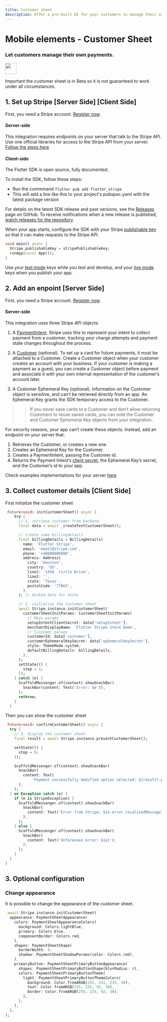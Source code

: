 ```yaml
---
title: Customer sheet
description: Offer a pre-built UI for your customers to manage their saved payment methods.
---
```


# Mobile elements - Customer Sheet

### Let customers manage their own payments.

<img src="https://b.stripecdn.com/docs-statics-srv/assets/ios-landing.e79179b84cd87dd1e6936fa12e283e3b.png" height="36" />

Important the customer sheet is in Beta so it is not guaranteed to work under all circumstances.

## 1. Set up Stripe [Server Side] [Client Side]

First, you need a Stripe account. [Register now](https://dashboard.stripe.com/register).

#### Server-side

This integration requires endpoints on your server that talk to the Stripe API. Use one official libraries for access to the Stripe API from your server. [Follow the steps here](https://stripe.com/docs/payments/accept-a-payment?platform=ios&ui=payment-sheet#setup-server-side)

#### Client-side

The Flutter SDK is open source, fully documented.

To install the SDK, follow these steps:
 - Run the commmand `flutter pub add flutter_stripe`
 - This will add a line like this to your project's pubspec.yaml with the latest package version


For details on the latest SDK release and past versions, see the [Releases](https://github.com/flutter-stripe/flutter_stripe/releases) page on GitHub. To receive notifications when a new release is published, [watch releases for the repository](https://docs.github.com/en/github/managing-subscriptions-and-notifications-on-github/managing-subscriptions-for-activity-on-github/viewing-your-subscriptions#watching-releases-for-a-repository).


When your app starts, configure the SDK with your Stripe [publishable key](https://dashboard.stripe.com/) so that it can make requests to the Stripe API. 

```dart
void main() async {
  Stripe.publishableKey = stripePublishableKey;
  runApp(const App());
}
```

Use your [test mode](https://stripe.com/docs/keys#obtain-api-keys) keys while you test and develop, and your [live mode](https://stripe.com/docs/keys#test-live-modes) keys when you publish your app.

## 2. Add an enpoint [Server Side]

First, you need a Stripe account. [Register now](https://dashboard.stripe.com/register).

#### Server-side

This integration uses three Stripe API objects:

1. A [PaymentIntent](https://stripe.com/docs/api/payment_intents). Stripe uses this to represent your intent to collect payment from a customer, tracking your charge attempts and payment state changes throughout the process.

2. A [Customer](https://stripe.com/docs/api/customers) (optional). To set up a card for future payments, it must be attached to a Customer. Create a Customer object when your customer creates an account with your business. If your customer is making a payment as a guest, you can create a Customer object before payment and associate it with your own internal representation of the customer’s account later.

3. A Customer Ephemeral Key (optional). Information on the Customer object is sensitive, and can’t be retrieved directly from an app. An Ephemeral Key grants the SDK temporary access to the Customer.

>> If you never save cards to a Customer and don’t allow returning Customers to reuse saved cards, you can omit the Customer and Customer Ephemeral Key objects from your integration.

For security reasons, your app can’t create these objects. Instead, add an endpoint on your server that:

1. Retrieves the Customer, or creates a new one.
2. Creates an Ephemeral Key for the Customer.
3. Creates a PaymentIntent, passing the Customer id.
4. Returns the Payment Intent’s [client secret](https://stripe.com/docs/api/payment_intents/object#payment_intent_object-client_secret), the Ephemeral Key’s secret, and the Customer’s id to your app.

Check examples implementations for your server [here](https://stripe.com/docs/payments/accept-a-payment?platform=ios#add-server-endpoint)

## 3. Collect customer details [Client Side]

First initialize the customer sheet

```dart
 Future<void> initCustomerSheet() async {
    try {
      // 1. retrieve customer from backend.
      final data = await _createTestCustomerSheet();

      // create some billingdetails
      final billingDetails = BillingDetails(
        name: 'Flutter Stripe',
        email: 'email@stripe.com',
        phone: '+48888000888',
        address: Address(
          city: 'Houston',
          country: 'US',
          line1: '1459  Circle Drive',
          line2: '',
          state: 'Texas',
          postalCode: '77063',
        ),
      ); // mocked data for tests

      // 2. initialize the customer sheet
      await Stripe.instance.initCustomerSheet(
        customerSheetInitParams: CustomerSheetInitParams(
          // Main params
          setupIntentClientSecret: data['setupIntent'],
          merchantDisplayName: 'Flutter Stripe Store Demo',
          // Customer params
          customerId: data['customer'],
          customerEphemeralKeySecret: data['ephemeralKeySecret'],
          style: ThemeMode.system,
          defaultBillingDetails: billingDetails,
        ),
      );
      setState(() {
        step = 1;
      });
    } catch (e) {
      ScaffoldMessenger.of(context).showSnackBar(
        SnackBar(content: Text('Error: $e')),
      );
      rethrow;
    }
  }
  ```

  Then you can show the customer sheet

  ```dart
   Future<void> confirmCustomerSheet() async {
    try {
      // 3. display the customer sheet.
      final result = await Stripe.instance.presentCustomerSheet();

      setState(() {
        step = 0;
      });

      ScaffoldMessenger.of(context).showSnackBar(
        SnackBar(
          content: Text(
              'Payment successfully modified option selected: ${result?.paymentOption?.label}}'),
        ),
      );
    } on Exception catch (e) {
      if (e is StripeException) {
        ScaffoldMessenger.of(context).showSnackBar(
          SnackBar(
            content: Text('Error from Stripe: ${e.error.localizedMessage}'),
          ),
        );
      } else {
        ScaffoldMessenger.of(context).showSnackBar(
          SnackBar(
            content: Text('Unforeseen error: ${e}'),
          ),
        );
      }
    }
  }
  ```

## 3. Optional configuration

### Change appearance

It is possible to change the appearance of the customer sheet. 

```dart
 await Stripe.instance.initCustomerSheet(      
  appearance: PaymentSheetAppearance(
    colors: PaymentSheetAppearanceColors(
      background: Colors.lightBlue,
      primary: Colors.blue,
      componentBorder: Colors.red,
    ),
    shapes: PaymentSheetShape(
      borderWidth: 4,
      shadow: PaymentSheetShadowParams(color: Colors.red),
    ),
    primaryButton: PaymentSheetPrimaryButtonAppearance(
      shapes: PaymentSheetPrimaryButtonShape(blurRadius: 8),
      colors: PaymentSheetPrimaryButtonTheme(
        light: PaymentSheetPrimaryButtonThemeColors(
          background: Color.fromARGB(255, 231, 235, 30),
          text: Color.fromARGB(255, 235, 92, 30),
          border: Color.fromARGB(255, 235, 92, 30),
        ),
      ),
    ),
  ),      
);
```
